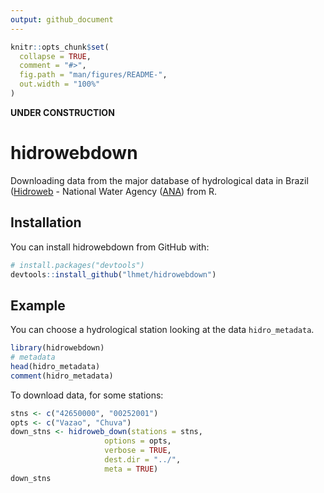 ```yaml
---
output: github_document
---
```


<!-- README.md is generated from README.Rmd. Please edit that file -->

```r
knitr::opts_chunk$set(
  collapse = TRUE,
  comment = "#>",
  fig.path = "man/figures/README-",
  out.width = "100%"
)
```

**UNDER CONSTRUCTION**

# hidrowebdown

Downloading data from the major database of hydrological data in Brazil ([Hidroweb](http://hidroweb.ana.gov.br) - National Water Agency ([ANA](www.ana.gov.br)) from R.

## Installation

You can install hidrowebdown from GitHub with:

```r
# install.packages("devtools")
devtools::install_github("lhmet/hidrowebdown")
```

## Example

You can choose a hydrological station looking at the data `hidro_metadata`.

```r
library(hidrowebdown)
# metadata
head(hidro_metadata)
comment(hidro_metadata)
```

To download data, for some stations:

```r
stns <- c("42650000", "00252001")
opts <- c("Vazao", "Chuva")
down_stns <- hidroweb_down(stations = stns, 
                     options = opts, 
                     verbose = TRUE, 
                     dest.dir = "../", 
                     meta = TRUE)
down_stns
```


